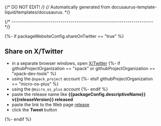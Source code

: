 {/* DO NOT EDIT! */}
{/* Automatically generated from docusaurus-template-liquid/templates/docusaurus. */}

{/* ------------------------------------------------------------------------ */}

{%- if packageWebsiteConfig.shareOnTwitter == "true" %}

## Share on X/Twitter

- in a separate browser windows, open [X/Twitter](https://x.com/)
{%- if githubProjectOrganization == "xpack" or githubProjectOrganization == "xpack-dev-tools" %}
- using the `@xpack_project` account
{%- elsif githubProjectOrganization == "micro-os-plus" %}
- using the `@micro_os_plus` account
{%- endif %}
- paste the release name like **{{packageConfig.descriptiveName}} v{{releaseVersion}} released**
- paste the link to the Web page
  [release](/docs/releases/)
- click the **Tweet** button

{%- endif %}
